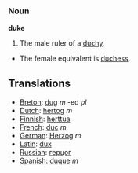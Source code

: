 === Noun ===

'''duke'''

#The male ruler of a [[duchy]].
*The female equivalent is [[duchess]].

==Translations==
*[[Breton]]: [[dug]] ''m'' -ed ''pl''
*[[Dutch]]: [[hertog]] ''m''
*[[Finnish]]: [[herttua]]
*[[French]]: [[duc]] ''m''
*[[German]]: [[Herzog]] ''m''
*[[Latin]]: [[dux]]
*[[Russian]]: [[герцог]]
*[[Spanish]]: [[duque]] ''m''